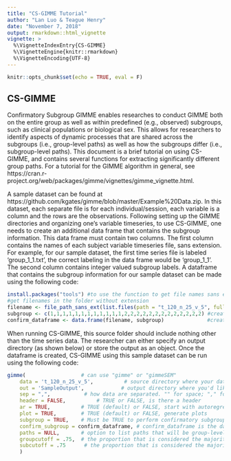 ```yaml
---
title: "CS-GIMME Tutorial"
author: "Lan Luo & Teague Henry"
date: "November 7, 2018"
output: rmarkdown::html_vignette
vignette: >
  %\VignetteIndexEntry{CS-GIMME}
  %\VignetteEngine{knitr::rmarkdown}
  %\VignetteEncoding{UTF-8}
---
```


```r
knitr::opts_chunk$set(echo = TRUE, eval = F)
```

## CS-GIMME

Confirmatory Subgroup GIMME enables researches to conduct GIMME both on the entire group as well as within predefined (e.g., observed) subgroups, such as clinical populations or biological sex. This allows for researchers to identify aspects of dynamic processes that are shared across the subgroups (i.e., group-level paths) as well as how the subgroups differ (i.e., subgroup-level paths). This document is a brief tutorial on using CS-GIMME, and contains several functions for extracting significantly different group paths. For a tutorial for the GIMME algorithm in general, see https://cran.r-project.org/web/packages/gimme/vignettes/gimme_vignette.html.

A sample dataset can be found at https://github.com/kgates/gimme/blob/master/Example%20Data.zip. In this dataset, each separate file is for each individual/session, each variable is a column and the rows are the observations. Following setting up the GIMME directories and organizing one's variable timeseries, to use CS-GIMME, one needs to create an additional data frame that contains the subgroup information. This data frame must contain two columns. The first column contains the names of each subject variable timeseries file, sans extension. For example, for our sample dataset, the first time series file is labeled 'group_1_1.txt', the correct labeling in the data frame would be 'group_1_1'. The second column contains integer valued subgroup labels. A dataframe that contains the subgroup information for our sample dataset can be made using the following code:

```r
install.packages("tools") #to use the function to get file names sans extension
#get filenames in the folder without extension
filename <- file_path_sans_ext(list.files(path = "t_120_n_25_v_5", full.names = FALSE)) 
subgroup <- c(1,1,1,1,1,1,1,1,1,1,1,1,2,2,2,2,2,2,2,2,2,2,2,2,2) #create the subgroup
confirm_dataframe <- data.frame(filename, subgroup)              #create the dataframe
```

When running CS-GIMME, this source folder should include nothing other than the time series data. The researcher can either specify an output directory (as shown below) or store the output as an object. Once the dataframe is created, CS-GIMME using this sample dataset can be run using the following code: 

```r
gimme(                  # can use "gimme" or "gimmeSEM"
    data = 't_120_n_25_v_5',          # source directory where your data are 
    out = 'SampleOutput',            # output directory where you'd like your output to go
    sep = ",",           # how data are separated. "" for space; "," for comma, "/t" for tab-delimited
    header = FALSE,          # TRUE or FALSE, is there a header
    ar = TRUE,          # TRUE (default) or FALSE, start with autoregressive paths open
    plot = TRUE,        # TRUE (default) or FALSE, generate plots
    subgroup = TRUE,    # Must be TRUE to perform confirmatory subgrouping 
    confirm_subgroup = confirm_dataframe, # confirm_dataframe is the dataframe constructed previously
    paths = NULL,       # option to list paths that will be group-level (semi-confirmatory)
    groupcutoff = .75,  # the proportion that is considered the majority at the group level
    subcutoff = .75      # the proportion that is considered the majority at the subgroup level
    )        
```




